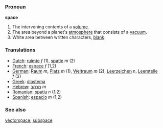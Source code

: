=== Pronoun ===

'''space'''

#The intervening contents of a [[volume]].
#The area beyond a planet's [[atmosphere]] that consists of a [[vacuum]].
#White area between written characters, [[blank]]

=== Translations ===
*[[Dutch]]: [[ruimte]] ''f'' (1), [[spatie]] ''m'' (2)
*[[French]]: [[espace]] ''f'' (1,2)
*[[German]]: [[Raum]] ''m'', [[Platz]] ''m'' (1), [[Weltraum]] ''m'' (2), [[Leerzeichen]] ''n'', [[Leerstelle]] ''f'' (3)
*[[Greek]]: [[diastema]]
*[[Hebrew]]: [[מרהב]] ''m''
*[[Romanian]]: [[spaţiu]] ''n'' (1,2)
*[[Spanish]]: [[espacio]] ''m'' (1,2)

=== See also ===
[[vectorspace]], [[subspace]]